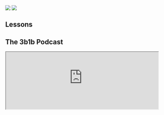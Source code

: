 <Section dark={true}>
  <HomepageFeaturedContent
    title="Animated math"
    subtitle="3Blue1Brown is mainly a [YouTube channel](https://www.youtube.com/3blue1brown), but here you can find written and interactive adaptations of the lessons."
    >
    <HomepageFeaturedItem lesson="visual-proofs" caption="Latest video: How to Lie with Visual Proofs">
      <img src="https://img.youtube.com/vi/VYQVlVoWoPY/maxresdefault.jpg" />
    </HomepageFeaturedItem>
    <HomepageFeaturedItem lesson="neural-networks" caption="Learn how neural networks work">
      <Interactive filename="lessons/2017/neural-networks/neural-network-interactive/index" />
    </HomepageFeaturedItem>
    <HomepageFeaturedItem lesson="fourier-transforms" caption="Learn what a Fourier transform is">
      <Interactive
        filename="lessons/2018/fourier-transforms/basic_interactive/index"
        aspectRatio={16 / 9}
      />
    </HomepageFeaturedItem>
    <HomepageFeaturedItem lesson="essence-of-calculus" caption="Learn the essence of calculus">
      <HomepageFeaturedVideo src="calculus-preview.mp4" />
    </HomepageFeaturedItem>
    <HomepageFeaturedItem lesson="vectors" caption="Learn how to visualize linear algebra">
      <HomepageFeaturedVideo src="eola-preview.mp4" />
    </HomepageFeaturedItem>
    <HomepageFeaturedItem lesson="fourier-series" caption="Learn how this animation relates to the physics of heat">
      <HomepageFeaturedVideo src="fourier-pi.mp4" />
    </HomepageFeaturedItem>
    <HomepageFeaturedItem lesson="clacks" caption="Learn how sliding blocks compute an unexpected constant">
      <HomepageFeaturedVideo src="clacks.mp4" />
    </HomepageFeaturedItem>
    <HomepageFeaturedItem lesson="prime-spirals" caption="Learn why polar plots of primes form these spirals">
      <HomepageFeaturedVideo src="prime-spirals.mp4" />
    </HomepageFeaturedItem>
    <HomepageFeaturedItem lesson="inscribed-rectangle-problem" caption="Learn how topology is used to solve problems">
      <HomepageFeaturedVideo src="sudanese-band-loop.mp4" />
    </HomepageFeaturedItem>
    <HomepageFeaturedItem lesson="bitcoin" caption="Learn how bitcoin works">
      <Interactive
        filename="lessons/2017/bitcoin/live-transactions-interactive/index"
      />
    </HomepageFeaturedItem>
    <HomepageFeaturedItem lesson="sphere-area" caption="Learn how a sphere's surface area relates to its shadow">
      <HomepageFeaturedVideo src="sphere-area.mp4" />
    </HomepageFeaturedItem>
    <HomepageFeaturedItem lesson="" caption="">
      <img src="/featured-content/pi-comment.svg" />
    </HomepageFeaturedItem>
  </HomepageFeaturedContent>
</Section>

<Section>

# Lessons

<LessonGallery show="topic" />

</Section>

<Section>

# The 3b1b Podcast

<PodcastLinks />

<Clickable
  icon="fas fa-list"
  link="/podcast#episodes"
  text="View episodes"
  design="rounded"
/>

</Section>


<Section>

<iframe src="https://3blue1brown.substack.com/embed" width="480" height="180" />

</Section>

<Section>

<Portrait image="images/home/patreon-logo.svg" />

If these lessons add value to your life, consider joining the contributing members who help make them possible.
Membership benefits range from early access to new videos, to having your name in the video credits.
This model allows for the lessons to remain free from brand integrations and sponsor messages, but without introducing paywalls which limit who they can benefit.

<Center>
  <Clickable
    link="https://www.patreon.com/3blue1brown"
    icon="fab fa-patreon"
    text="Memberships"
    design="rounded"
  />

  <Clickable
    link="/thanks"
    icon="fas fa-heart"
    text="Special thanks"
    design="rounded"
  />
</Center>

</Section>